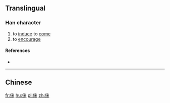 {{also|倈}}
==Translingual==

===Han character===
{{Han char|rn=9|rad=人|as=07|sn=9|four=|canj=人木廿 (ODT)|ids=⿰[[亻]][[来]]}}

# to [[induce]] to [[come]]
# to [[encourage]]

====References====
* {{Han ref|kx=0106.041|hdz=10158.081|uh=4FEB|ud=20459}}

----

==Chinese==
{{zh-see|倈}}

[[fr:俫]]
[[hu:俫]]
[[pl:俫]]
[[zh:俫]]
